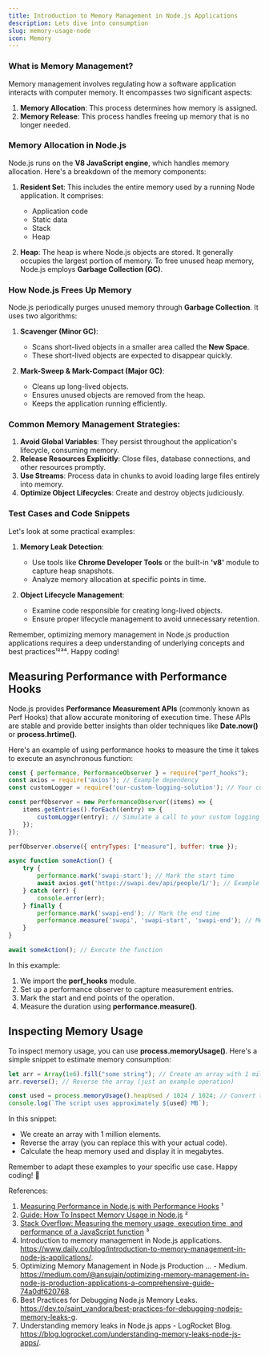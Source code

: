 ```yaml
---
title: Introduction to Memory Management in Node.js Applications
description: Lets dive into consumption
slug: memory-usage-node
icon: Memory
---
```


### What is Memory Management?
Memory management involves regulating how a software application interacts with computer memory. It encompasses two significant aspects:

1. **Memory Allocation**: This process determines how memory is assigned.
2. **Memory Release**: This process handles freeing up memory that is no longer needed.

### Memory Allocation in Node.js
Node.js runs on the **V8 JavaScript engine**, which handles memory allocation. Here's a breakdown of the memory components:

1. **Resident Set**: This includes the entire memory used by a running Node application. It comprises:
    - Application code
    - Static data
    - Stack
    - Heap

2. **Heap**: The heap is where Node.js objects are stored. It generally occupies the largest portion of memory. To free unused heap memory, Node.js employs **Garbage Collection (GC)**.

### How Node.js Frees Up Memory
Node.js periodically purges unused memory through **Garbage Collection**. It uses two algorithms:

1. **Scavenger (Minor GC)**:
    - Scans short-lived objects in a smaller area called the **New Space**.
    - These short-lived objects are expected to disappear quickly.

2. **Mark-Sweep & Mark-Compact (Major GC)**:
    - Cleans up long-lived objects.
    - Ensures unused objects are removed from the heap.
    - Keeps the application running efficiently.

### Common Memory Management Strategies:
1. **Avoid Global Variables**: They persist throughout the application's lifecycle, consuming memory.
2. **Release Resources Explicitly**: Close files, database connections, and other resources promptly.
3. **Use Streams**: Process data in chunks to avoid loading large files entirely into memory.
4. **Optimize Object Lifecycles**: Create and destroy objects judiciously.

### Test Cases and Code Snippets
Let's look at some practical examples:

1. **Memory Leak Detection**:
    - Use tools like **Chrome Developer Tools** or the built-in **'v8'** module to capture heap snapshots.
    - Analyze memory allocation at specific points in time.

2. **Object Lifecycle Management**:
    - Examine code responsible for creating long-lived objects.
    - Ensure proper lifecycle management to avoid unnecessary retention.

Remember, optimizing memory management in Node.js production applications requires a deep understanding of underlying concepts and best practices¹²³⁴. Happy coding! 

## Measuring Performance with Performance Hooks

Node.js provides **Performance Measurement APIs** (commonly known as Perf Hooks) that allow accurate monitoring of execution time. These APIs are stable and provide better insights than older techniques like **Date.now()** or **process.hrtime()**.

Here's an example of using performance hooks to measure the time it takes to execute an asynchronous function:

```javascript
const { performance, PerformanceObserver } = require("perf_hooks");
const axios = require('axios'); // Example dependency
const customLogger = require('our-custom-logging-solution'); // Your custom logging solution

const perfObserver = new PerformanceObserver((items) => {
    items.getEntries().forEach((entry) => {
        customLogger(entry); // Simulate a call to your custom logging solution
    });
});

perfObserver.observe({ entryTypes: ["measure"], buffer: true });

async function someAction() {
    try {
        performance.mark('swapi-start'); // Mark the start time
        await axios.get('https://swapi.dev/api/people/1/'); // Example API call
    } catch (err) {
        console.error(err);
    } finally {
        performance.mark('swapi-end'); // Mark the end time
        performance.measure('swapi', 'swapi-start', 'swapi-end'); // Measure the duration
    }
}

await someAction(); // Execute the function
```

In this example:
1. We import the **perf_hooks** module.
2. Set up a performance observer to capture measurement entries.
3. Mark the start and end points of the operation.
4. Measure the duration using **performance.measure()**.

## Inspecting Memory Usage

To inspect memory usage, you can use **process.memoryUsage()**. Here's a simple snippet to estimate memory consumption:

```javascript
let arr = Array(1e6).fill("some string"); // Create an array with 1 million elements
arr.reverse(); // Reverse the array (just an example operation)

const used = process.memoryUsage().heapUsed / 1024 / 1024; // Convert to MB
console.log(`The script uses approximately ${used} MB`);
```

In this snippet:
- We create an array with 1 million elements.
- Reverse the array (you can replace this with your actual code).
- Calculate the heap memory used and display it in megabytes.

Remember to adapt these examples to your specific use case. Happy coding! 🚀

References:
1. [Measuring Performance in Node.js with Performance Hooks](https://dev.to/bearer/measuring-performance-in-node-js-with-performance-hooks-585p) ¹
2. [Guide: How To Inspect Memory Usage in Node.js](https://www.valentinog.com/blog/node-usage/) ²
3. [Stack Overflow: Measuring the memory usage, execution time, and performance of a JavaScript function](https://stackoverflow.com/questions/11454933/measuring-the-memory-usage-execution-time-and-performance-of-a-javascript-func) ³
4. Introduction to memory management in Node.js applications. https://www.daily.co/blog/introduction-to-memory-management-in-node-js-applications/.
5. Optimizing Memory Management in Node.js Production ... - Medium. https://medium.com/@ansujain/optimizing-memory-management-in-node-js-production-applications-a-comprehensive-guide-74a0df620768.
6. Best Practices for Debugging Node.js Memory Leaks. https://dev.to/saint_vandora/best-practices-for-debugging-nodejs-memory-leaks-g.
7. Understanding memory leaks in Node.js apps - LogRocket Blog. https://blog.logrocket.com/understanding-memory-leaks-node-js-apps/.




